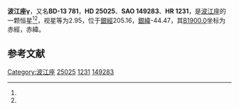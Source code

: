 {{Starbox begin
| name = 波江座γ
}}
{{Starbox observe
| epoch = [[J2000.0|J2000.0]]
| constell = [[波江座|波江座]]<ref name=SIMBAD>{{cite web
 | url=http://simbad.u-strasbg.fr/simbad/sim-id?Ident=HR+1231
 | title =Pulsating variable Star
 | publisher=Centre de Données astronomiques de Strasbourg
 | work=SIMBAD
 | accessdate=2012-07-13}}</ref><ref name=DATA>{{cite web
 | url=http://vizier.u-strasbg.fr/viz-bin/VizieR-5?-out.add=.&-source=5050&-corr=PK=HR&-out.max=9999&HR=1231
 | title=VizieR Detailed Page
 | accessdate=2012-07-13
 | archive-date=2016-03-05
 | archive-url=https://web.archive.org/web/20160305222758/http://vizier.u-strasbg.fr/viz-bin/VizieR-5?-out.add=.&-source=5050&-corr=PK=HR&-out.max=9999&HR=1231
 | dead-url=no
 }}</ref>
| 星官 = [[天苑|天苑]]
| ra = {{RA|3|58|1.8}}<ref name=SIMBAD /><ref name=DATA />
| dec = {{DEC|-13|30|31}}<ref name=SIMBAD /><ref name=DATA />
| appmag_v = 2.95<ref name=SIMBAD /><ref name=DATA />
}}
{{Starbox character
| class = M0.5IIICa-1Cr-1<ref name=SIMBAD /><ref name=DATA />
| b-v = 1.59<ref name=SIMBAD /><ref name=DATA />
| u-b = 1.96<ref name=SIMBAD /><ref name=DATA />
| r-i = 1<ref name=SIMBAD /><ref name=DATA />
| variable = 
}}
{{Starbox astrometry
| radial_v = 1.96
| prop_mo_ra = 62
| parallax = 0.01
| p_error = 
}}
{{Starbox catalog
| names =BD-13 781，[[SAO星表|SAO]] 149283，[[HD星表|HD]] 25025，[[HR星表|HR]] 1231}}
{{Starbox reference |Simbad=HR+1231}}
{{Starbox end}}

'''波江座γ'''，又名'''BD-13 781'''，'''HD 25025'''、'''SAO 149283'''、'''HR 1231'''，是[[波江座|波江座]]的一颗恒星<ref name=SIMBAD /><ref name=DATA />，视星等为2.95，位于[[銀道座標系|銀經]]205.16，[[銀道座標系|銀緯]]-44.47，其[[B1900.0|B1900.0]]坐标为赤經{{RA|3|53|21.8}}，赤緯{{DEC|-13|-44.47|34}}。

== 参考文献 ==
{{reflist}}

{{star-stub}}

{{波江座恒星}}
{{星官|天苑|16|18}}
[[Category:波江座|Category:波江座]]
[[Category:HD和HDE天體|25025]]
[[Category:HR天體|1231]]
[[Category:SAO天體|149283]]